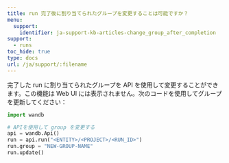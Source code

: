 ```yaml
---
title: run 完了後に割り当てられたグループを変更することは可能ですか？
menu:
  support:
    identifier: ja-support-kb-articles-change_group_after_completion
support:
  - runs
toc_hide: true
type: docs
url: /ja/support/:filename
---
```

完了した run に割り当てられたグループを API を使用して変更することができます。この機能は Web UI には表示されません。次のコードを使用してグループを更新してください：

```python
import wandb

# APIを使用して group を変更する
api = wandb.Api()
run = api.run("<ENTITY>/<PROJECT>/<RUN_ID>")
run.group = "NEW-GROUP-NAME"
run.update()
```